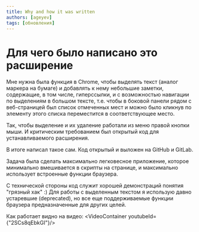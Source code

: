 ```yaml
---
title: Why and how it was written 
authors: [ageyev]
tags: [обновления]
---
```



# Для чего было написано это расширение

Мне нужна была функция в Chrome, чтобы выделять текст (аналог маркера на бумаге) и добавлять к нему небольшие заметки, содержащие, в том числе, гиперссылки, и с возможностью навигации по выделениям в большом тексте, т.е. чтобы в боковой панели рядом с веб-страницей был список отмеченных мест и можно было кликнув по элементу этого списка переместится в соответствующее место.

Так, чтобы выделение и их удаление работали из меню правой кнопки мыши. И критическим требованием был открытый код для устанавливаемого расширения.

В итоге написал такое сам. Код открытый и выложен на GitHub и GitLab.

Задача была сделать максимально легковесное приложение, которое минимально вмешивается в скрипты на странице, и максимально использует встроенные функции браузера.

С технической стороны код служит хорошей демонстраций понятия "грязный хак" :) Для работы с выделенным текстом я использую давно устаревшие (deprecated), но все еще поддерживаемые функции браузера предназначенные для других целей.

Как работает видно на видео:
<VideoContainer youtubeId={"2SCs8qEbkGI"}/>


